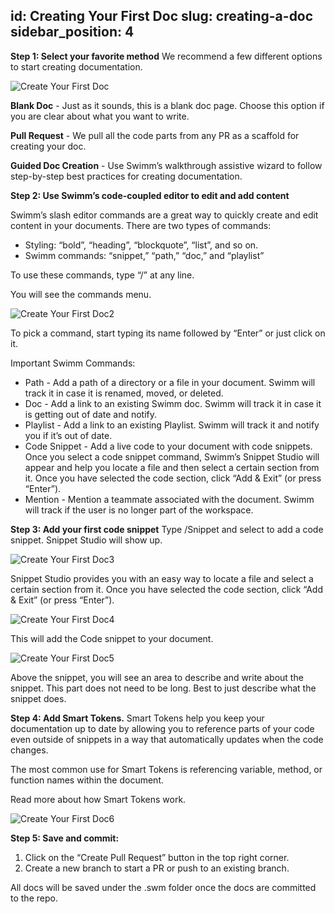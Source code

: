id: Creating Your First Doc
slug: creating-a-doc
sidebar_position: 4
---

**Step 1: Select your favorite method**
We recommend a few different options to start creating documentation.

![Create Your First Doc](../../static/img/Create_First_Doc1.png)

**Blank Doc** - Just as it sounds, this is a blank doc page. Choose this option if you are clear about what you want to write.

**Pull Request** - We pull all the code parts from any PR as a scaffold for creating your doc. 

**Guided Doc Creation** - Use Swimm’s walkthrough assistive wizard to follow step-by-step best practices for creating documentation. 

**Step 2: Use Swimm’s code-coupled editor to edit and add content**

Swimm’s slash editor commands are a great way to quickly create and edit content in your documents. 
There are two types of commands:
- Styling: “bold”, “heading”, “blockquote”, “list”, and so on.
- Swimm commands: “snippet,” “path,” “doc,” and “playlist”
 
To use these commands, type “/” at any line. 

You will see the commands menu.

![Create Your First Doc2](../../static/img/Create_First_Doc2.png)

To pick a command, start typing its name followed by “Enter” or just click on it.
 
Important Swimm Commands:
- Path - Add a path of a directory or a file in your document. Swimm will track it in case it is renamed, moved, or deleted. 
- Doc - Add a link to an existing Swimm doc. Swimm will track it in case it is getting out of date and notify. 
- Playlist - Add a link to an existing Playlist. Swimm will track it and notify you if it’s out of date. 
- Code Snippet - Add a live code to your document with code snippets. Once you select a code snippet command, Swimm’s Snippet Studio will appear and help you locate a file and then select a certain section from it. Once you have selected the code section, click “Add & Exit” (or press “Enter”).
- Mention - Mention a teammate associated with the document. Swimm will track if the user is no longer part of the workspace.

**Step 3: Add your first code snippet**
Type /Snippet and select to add a code snippet. Snippet Studio will show up.

![Create Your First Doc3](../../static/img/Create_First_Doc3.png)

Snippet Studio provides you with an easy way to locate a file and select a certain section from it. Once you have selected the code section, click “Add & Exit” (or press “Enter”).

![Create Your First Doc4](../../static/img/Create_First_Doc4.png)

This will add the Code snippet to your document.

![Create Your First Doc5](../../static/img/Create_First_Doc5.png)

Above the snippet, you will see an area to describe and write about the snippet. This part does not need to be long. Best to just describe what the snippet does.

**Step 4: Add Smart Tokens.**
Smart Tokens help you keep your documentation up to date by allowing you to reference parts of your code even outside of snippets in a way that automatically updates when the code changes.

The most common use for Smart Tokens is referencing variable, method, or function names within the document. 

Read more about how Smart Tokens work.

![Create Your First Doc6](../../static/img/Create_First_Doc5.gif)

**Step 5: Save and commit:**

1. Click on the “Create Pull Request” button in the top right corner.
2. Create a new branch to start a PR or push to an existing branch.

All docs will be saved under the .swm folder once the docs are committed to the repo.
